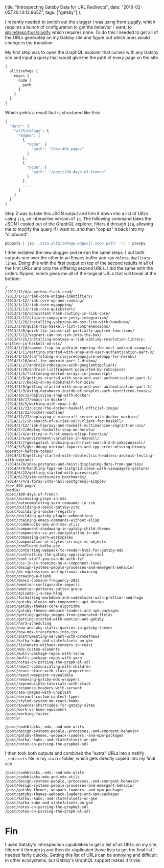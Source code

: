   title: "Introspecting Gatsby Data for URL Redirects",
  date: "2019-02-05T20:13:12.865Z",
  tags: ["gatsby"]
};

I recently needed to switch out the slugger I was using from
[slugify](https://www.npmjs.com/package/slugify), which
requires a bunch of configuration to get the behavior I
want, to
[@sindresorhus/slugify](https://github.com/sindresorhus/slugify)
which requires none. To do this I needed to get all of the
URLs generated on my Gatsby site and figure out which ones
would change in the transition.

My first step was to open the GraphQL explorer that comes
with any Gatsby site and input a query that would give me
the path of every page on the site.

```graphql
{
  allSitePage {
    edges {
      node {
        path
      }
    }
  }
}
```

Which yields a result that is structured like this:

```js
{
  "data": {
    "allSitePage": {
      "edges": [
        {
          "node": {
            "path": "/dev-404-page/"
          }
        },
        {
          "node": {
            "path": "/post/100-days-of-french"
          }
        },
        ...
      ]
    }
  }
}
```

Step 2 was to take this JSON output and trim it down into a
list of URLs using `jiq`, an interactive version of `jq`.
The following command takes the JSON I copied out of the
GraphQL explorer, filters it through `jiq`, allowing me to
modify the query if I want to, and then "copies" it back
into my "clipboard".

```sh
pbpaste | jiq '.data.allSitePage.edges[].node.path' -rc | pbcopy
```

I then installed the new slugger and re-ran the same steps.
I put both outputs one over the other in an Emacs buffer and
ran `delete-duplicate-lines`. Doing this with the first
output on top of the second results in all of the first URLs
and only the differing second URLs. I did the same with the
orders flipped, which gives me all of the original URLs that
will break at the bottom:

```
/
/2012/12/6/a-python-flask-crud/
/2013/1/12/riak-core-unique-identifiers/
/2013/1/12/riak-core-up-and-running/
/2013/1/13/riak-core-myappping/
/2013/1/13/riak-core-quickstart/
/2013/1/16/consistant-hash-routing-in-riak-core/
/2013/2/17/clojure-compojure-jetty-integration/
/2013/2/26/installing-yokozuna-on-osx-lion-with-homebrew/
/2013/2/8/quick-tip-haskell-list-comprehensions/
/2013/2/8/quick-tip-javascript-partially-applied-functions/
/2013/7/12/vagrant-can-not-ssh-into-the-box/
/2013/7/25/installing-montage-a-riak-sibling-resolution-library-written-in-haskell-on-osx/
/2014/1/10/common-lisp-on-android-running-the-mocl-android-example/
/2014/1/11/getting-started-with-snap-and-user-authentication-part-3/
/2014/1/15/scaffolding-a-clojurecompojure-webapp-for-heroku/
/2014/1/16/mocl-for-android-part-2-drakma/
/2014/1/27/android-robospice-with-googlehttpclient/
/2014/1/28/android-listfragment-populated-by-robospice/
/2014/1/5/flattening-nested-arrays-in-javascript/
/2014/1/6/getting-started-with-snap-and-user-authentication-part-1/
/2014/1/7/books-on-my-bookshelf-for-2014/
/2014/1/9/getting-started-with-snap-and-user-authentication-part-2/
/2014/1/9/using-databases-inside-of-snaplet-auth-restricted-routes/
/2014/10/15/deploying-snap-with-docker/
/2014/10/17/emacs-in-docker/
/2014/10/5/working-with-snap-1-0/
/2014/11/23/using-the-docker-haskell-official-image/
/2014/12/21/docker-machine/
/2014/12/27/deploying-a-minecraft-server-with-docker-machine/
/2014/2/1/in-search-of-a-riak-solr-client-for-haskell/
/2014/2/12/riak-haproxy-and-haskell-multimachine-vagrant-on-osx/
/2014/2/2/deploy-haskells-snap-on-heroku/
/2014/2/4/writing-a-first-emacs-elisp-function/
/2014/2/6/environment-variables-in-haskell/
/2014/2/7/geospatial-indexing-with-riak-search-2-0-yokozunasolr/
/2014/3/5/ghc-ddump-minimal-imports-and-cpp-error-missing-binary-operator-before-token/
/2014/3/8/getting-started-with-robolectric-headless-android-testing-with-vagrant/
/2014/4/8/snap-postgres-and-heist-displaying-data-from-queries/
/2014/4/9/handling-taps-on-listgrid-items-with-viewpagers-gesture/
/2014/6/22/getting-started-with-purescript/
/2014/6/29/stm-containers-benchmarks/
/2014/7/4/a-foray-into-haxl-postgresql-simple/
/dev-404-page/
/media/
/post/100-days-of-french
/post/accessing-props-in-mdx
/post/autocompleting-yarn-commands-in-zsh
/post/building-a-basic-gatsby-site
/post/building-a-docker-registry
/post/building-gatsby-plugin-webmentions
/post/chaining-emacs-commands-without-elisp
/post/codeblocks-mdx-and-mdx-utils
/post/component-shadowing-in-gatsby-child-themes
/post/components-vs-ast-manipulation-in-mdx
/post/composing-yarn-workspaces
/post/composition-of-styles-strings-vs-objects
/post/confluent-kafka-gke
/post/contorting-webpack-to-render-html-for-gatsby-mdx
/post/controlling-the-gatsby-application-root
/post/cool-stuff-you-can-do-with-fzf
/post/css-in-js-theming-on-a-component-level
/post/design-systems-people-processes-and-emergent-behavior
/post/do-expressions-and-optional-chaining
/post/drawing-a-blank
/post/emacs-command-frequency-2017
/post/emotion-configurable-imports
/post/emotion-patterns-button-group
/post/episode-1-a-new-blog
/post/formatting-markdown-and-codeblocks-with-prettier-and-hugo
/post/gatsby-plugin-mdx-components-api-design
/post/gatsby-themes-core-algorithm
/post/gatsby-themes-webpack-loaders-and-npm-packages
/post/getting-gatsby-images-from-generated-fields
/post/getting-started-with-emotion-and-gatsby
/post/hard-scheduling
/post/how-and-why-static-queries-in-gatsby-themes
/post/how-mdx-transforms-into-jsx
/post/instrumenting-servant-with-prometheus
/post/kafka-kube-and-statefulsets-on-gke
/post/listeners-without-renders-in-react
/post/mdx-custom-elements
/post/multi-package-repos-with-lerna
/post/multi-package-repos-with-yarn
/post/notes-on-parsing-the-graph-ql-sdl
/post/react-communicating-with-children
/post/react-state-with-class-properties
/post/react-waypoint-revealable
/post/removing-gatsby-mdx-wrappers
/post/reproducible-tutorials-with-stack
/post/response-headers-with-servant
/post/seo-images-with-unsplash
/post/servant-custom-content-types
/post/styled-system-on-react-hooks
/post/towards-shortcodes-for-gatsby-sites
/post/work-vs-home-equipment
/post/working-faster
/posts/

/post/codeblocks,-mdx,-and-mdx-utils
/post/design-systems-people,-processes,-and-emergent-behavior
/post/gatsby-themes,-webpack-loaders,-and-npm-packages
/post/kafka,-kube,-and-statefulsets-on-gke
/post/notes-on-parsing-the-graphql-sdl
```

I then took both outputs and combined the "extra" URLs into
a netlify `_redirects` file in my `static` folder, which
gets directly copied into my final site.

```
/post/codeblocks,-mdx,-and-mdx-utils                            /post/codeblocks-mdx-and-mdx-utils
/post/design-systems-people,-processes,-and-emergent-behavior   /post/design-systems-people-processes-and-emergent-behavior
/post/gatsby-themes,-webpack-loaders,-and-npm-packages          /post/gatsby-themes-webpack-loaders-and-npm-packages
/post/kafka,-kube,-and-statefulsets-on-gke                      /post/kafka-kube-and-statefulsets-on-gke
/post/notes-on-parsing-the-graphql-sdl                          /post/notes-on-parsing-the-graph-ql-sdl
```

# Fin

I used Gatsby's introspection capabilities to get a list of
all URLs on my site, filtered it through jq and then
de-duplicated those lists to get the final list I needed
fairly quickly. Getting this list of URLs can be annoying
and difficult in other ecosystems, but Gatsby's GraphQL
support makes it trivial.
